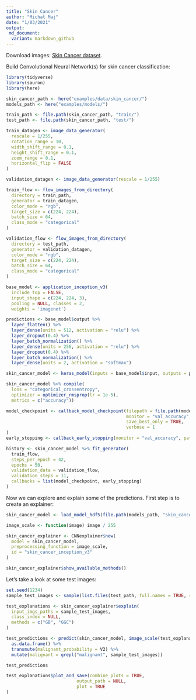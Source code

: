 ```yaml
---
title: "Skin Cancer"
author: "Michał Maj"
date: "1/03/2021"
output:
 md_document:
  variant: markdown_github
---
```


Download images: [Skin Cancer dataset](https://www.kaggle.com/fanconic/skin-cancer-malignant-vs-benign).

Build Convolutional Neural Network(s) for skin cancer classification:

```r
library(tidyverse)
library(sauron)
library(here)

skin_cancer_path <- here("examples/data/skin_cancer/")
models_path <- here("examples/models/")

train_path <- file.path(skin_cancer_path, "train/")
test_path <- file.path(skin_cancer_path, "test/")
```


```r
train_datagen <- image_data_generator(
  rescale = 1/255,
  rotation_range = 10,
  width_shift_range = 0.1,
  height_shift_range = 0.1,
  zoom_range = 0.1,
  horizontal_flip = FALSE
)

validation_datagen <- image_data_generator(rescale = 1/255)

train_flow <- flow_images_from_directory(
  directory = train_path,
  generator = train_datagen,
  color_mode = "rgb",
  target_size = c(224, 224),
  batch_size = 64,
  class_mode = "categorical"
)

validation_flow <- flow_images_from_directory(
  directory = test_path,
  generator = validation_datagen,
  color_mode = "rgb",
  target_size = c(224, 224),
  batch_size = 64,
  class_mode = "categorical"
)

base_model <- application_inception_v3(
  include_top = FALSE,
  input_shape = c(224, 224, 3),
  pooling = NULL, classes = 2,
  weights = 'imagenet')

predictions <- base_model$output %>%
  layer_flatten() %>%
  layer_dense(units = 512, activation = "relu") %>%
  layer_dropout(0.4) %>%
  layer_batch_normalization() %>%
  layer_dense(units = 256, activation = "relu") %>%
  layer_dropout(0.4) %>%
  layer_batch_normalization() %>%
  layer_dense(units = 2, activation = "softmax")

skin_cancer_model <- keras_model(inputs = base_model$input, outputs = predictions)

skin_cancer_model %>% compile(
  loss = "categorical_crossentropy",
  optimizer = optimizer_rmsprop(lr = 1e-5),
  metrics = c("accuracy"))

model_checkpoint <- callback_model_checkpoint(filepath = file.path(models_path, "skin_cancer.h5"),
                                              monitor = "val_accuracy",
                                              save_best_only = TRUE,
                                              verbose = 1
)
early_stopping <- callback_early_stopping(monitor = "val_accuracy", patience = 5)

history <- skin_cancer_model %>% fit_generator(
  train_flow, 
  steps_per_epoch = 42,
  epochs = 50,
  validation_data = validation_flow,
  validation_steps = 11,
  callbacks = list(model_checkpoint, early_stopping)
)
```

Now we can explore and explain some of the predictions. First step is to create an explainer:

```r
skin_cancer_model <- load_model_hdf5(file.path(models_path, "skin_cancer.h5"))

image_scale <- function(image) image / 255

skin_cancer_explainer <- CNNexplainer$new(
  model = skin_cancer_model,
  preprocessing_function = image_scale,
  id = "skin_cancer_inception_v3"
)

skin_cancer_explainer$show_available_methods()
```

Let's take a look at some test images:

```r
set.seed(1234)
sample_test_images <- sample(list.files(test_path, full.names = TRUE, recursive = TRUE), 10)

test_explanations <- skin_cancer_explainer$explain(
  input_imgs_paths = sample_test_images,
  class_index = NULL,
  methods = c("GB", "GGC")
)

test_predictions <- predict(skin_cancer_model, image_scale(test_explanations$get_explanations()$skin_cancer_inception_v3$Input)) %>%
  as.data.frame() %>%
  transmute(malignant_probability = V2) %>%
  mutate(malignant = grepl("malignant", sample_test_images))

test_predictions

test_explanations$plot_and_save(combine_plots = TRUE,
                           output_path = NULL,
                           plot = TRUE
)
```

